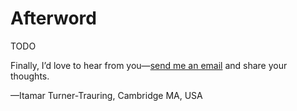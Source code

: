 # Afterword

TODO

Finally, I'd love to hear from you—[send me an email](mailto:itamar@pythonspeed.com) and share your thoughts.

—Itamar Turner-Trauring, Cambridge MA, USA
